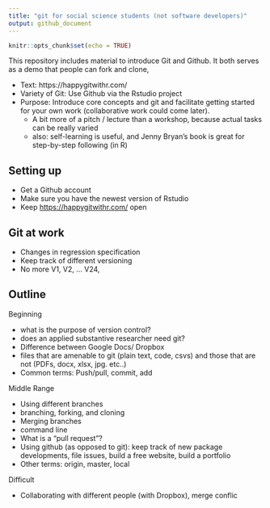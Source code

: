 ```yaml
---
title: "git for social science students (not software developers)"
output: github_document
---
```


```r
knitr::opts_chunk$set(echo = TRUE)
```

This repository includes material to introduce Git and Github.  It both serves as a demo that people can fork and clone, 


- Text: https://happygitwithr.com/
- Variety of Git: Use Github via the Rstudio project
- Purpose: Introduce core concepts and git and facilitate getting started for your own work (collaborative work could come later).
     - A bit more of a pitch / lecture than a workshop, because actual tasks can be really varied
     - also: self-learning is useful, and Jenny Bryan's book is great for step-by-step following (in R)


## Setting up

- Get a Github account
- Make sure you have the newest version of Rstudio
- Keep <https://happygitwithr.com/> open


## Git at work

- Changes in regression specification
- Keep track of different versioning
- No more V1, V2, ... V24, 


## Outline

Beginning

 - what is the purpose of version control?
 - does an applied substantive researcher need git?
 - Difference between Google Docs/ Dropbox
 - files that are amenable to git (plain text, code, csvs) and those that are not (PDFs, docx, xlsx, jpg. etc..)
 - Common terms: Push/pull, commit, add

Middle Range

- Using different branches
- branching, forking, and cloning
- Merging branches
- command line
- What is a "pull request"?
- Using github (as opposed to git): keep track of new package developments, file issues, build a free website, build a portfolio
- Other terms: origin, master, local

Difficult 

- Collaborating with different people (with Dropbox), merge conflic


